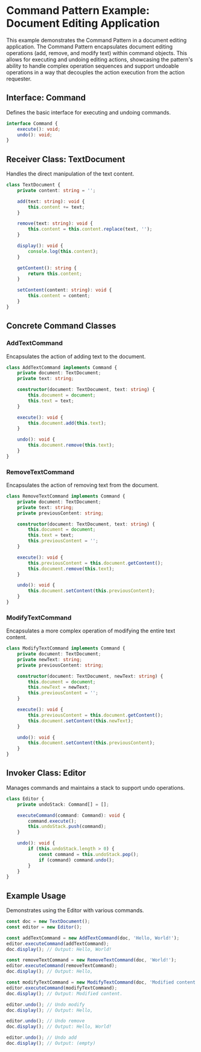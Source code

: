 # Command Pattern Example: Document Editing Application

This example demonstrates the Command Pattern in a document editing application. The Command Pattern encapsulates document editing operations (add, remove, and modify text) within command objects. This allows for executing and undoing editing actions, showcasing the pattern's ability to handle complex operation sequences and support undoable operations in a way that decouples the action execution from the action requester.

## Interface: Command

Defines the basic interface for executing and undoing commands.

```typescript
interface Command {
	execute(): void;
	undo(): void;
}
```

## Receiver Class: TextDocument

Handles the direct manipulation of the text content.

```typescript
class TextDocument {
	private content: string = '';

	add(text: string): void {
		this.content += text;
	}

	remove(text: string): void {
		this.content = this.content.replace(text, '');
	}

	display(): void {
		console.log(this.content);
	}

	getContent(): string {
		return this.content;
	}

	setContent(content: string): void {
		this.content = content;
	}
}
```

## Concrete Command Classes

### AddTextCommand

Encapsulates the action of adding text to the document.

```typescript
class AddTextCommand implements Command {
	private document: TextDocument;
	private text: string;

	constructor(document: TextDocument, text: string) {
		this.document = document;
		this.text = text;
	}

	execute(): void {
		this.document.add(this.text);
	}

	undo(): void {
		this.document.remove(this.text);
	}
}
```

### RemoveTextCommand

Encapsulates the action of removing text from the document.

```typescript
class RemoveTextCommand implements Command {
	private document: TextDocument;
	private text: string;
	private previousContent: string;

	constructor(document: TextDocument, text: string) {
		this.document = document;
		this.text = text;
		this.previousContent = '';
	}

	execute(): void {
		this.previousContent = this.document.getContent();
		this.document.remove(this.text);
	}

	undo(): void {
		this.document.setContent(this.previousContent);
	}
}
```

### ModifyTextCommand

Encapsulates a more complex operation of modifying the entire text content.

```typescript
class ModifyTextCommand implements Command {
	private document: TextDocument;
	private newText: string;
	private previousContent: string;

	constructor(document: TextDocument, newText: string) {
		this.document = document;
		this.newText = newText;
		this.previousContent = '';
	}

	execute(): void {
		this.previousContent = this.document.getContent();
		this.document.setContent(this.newText);
	}

	undo(): void {
		this.document.setContent(this.previousContent);
	}
}
```

## Invoker Class: Editor

Manages commands and maintains a stack to support undo operations.

```typescript
class Editor {
	private undoStack: Command[] = [];

	executeCommand(command: Command): void {
		command.execute();
		this.undoStack.push(command);
	}

	undo(): void {
		if (this.undoStack.length > 0) {
			const command = this.undoStack.pop();
			if (command) command.undo();
		}
	}
}
```

## Example Usage

Demonstrates using the Editor with various commands.

```typescript
const doc = new TextDocument();
const editor = new Editor();

const addTextCommand = new AddTextCommand(doc, 'Hello, World!');
editor.executeCommand(addTextCommand);
doc.display(); // Output: Hello, World!

const removeTextCommand = new RemoveTextCommand(doc, 'World!');
editor.executeCommand(removeTextCommand);
doc.display(); // Output: Hello,

const modifyTextCommand = new ModifyTextCommand(doc, 'Modified content.');
editor.executeCommand(modifyTextCommand);
doc.display(); // Output: Modified content.

editor.undo(); // Undo modify
doc.display(); // Output: Hello,

editor.undo(); // Undo remove
doc.display(); // Output: Hello, World!

editor.undo(); // Undo add
doc.display(); // Output: (empty)
```
